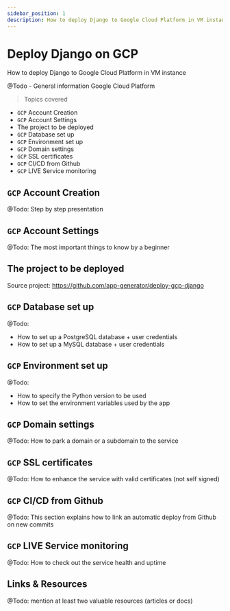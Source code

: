 ```yaml
---
sidebar_position: 1
description: How to deploy Django to Google Cloud Platform in VM instance
---
```


# Deploy Django on GCP

<SubHeading color="#25c2a0">How to deploy Django to Google Cloud Platform in VM instance</SubHeading>

@Todo - General information Google Cloud Platform

> Topics covered

- `GCP` Account Creation
- `GCP` Account Settings
- The project to be deployed
- `GCP` Database set up
- `GCP` Environment set up
- `GCP` Domain settings
- `GCP` SSL certificates
- `GCP` CI/CD from Github
- `GCP` LIVE Service monitoring


## `GCP` Account Creation

@Todo: Step by step presentation


## `GCP` Account Settings

@Todo: The most important things to know by a beginner


## The project to be deployed

Source project: https://github.com/app-generator/deploy-gcp-django


## `GCP` Database set up

@Todo:

- How to set up a PostgreSQL database + user credentials
- How to set up a MySQL database + user credentials


## `GCP` Environment set up

@Todo:

- How to specify the Python version to be used
- How to set the environment variables used by the app


## `GCP` Domain settings

@Todo: How to park a domain or a subdomain to the service


## `GCP` SSL certificates

@Todo: How to enhance the service with valid certificates (not self signed)


## `GCP` CI/CD from Github

@Todo: This section explains how to link an automatic deploy from Github on new commits


## `GCP` LIVE Service monitoring

@Todo: How to check out the service health and uptime


## Links & Resources

@Todo: mention at least two valuable resources (articles or docs)
